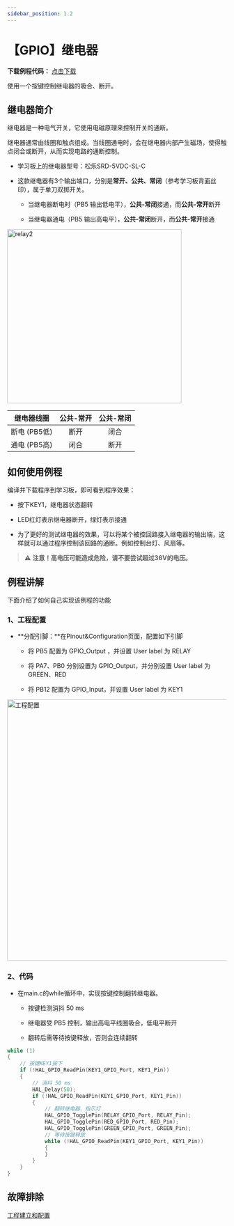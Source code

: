 ```yaml
---
sidebar_position: 1.2
---
```

# 【GPIO】继电器

**下载例程代码：** <a href="https://pan.baidu.com/s/1QM5CSVMdnomTqOSt1Yar3w?pwd=gdii" class="source_download_button">点击下载</a>

使用一个按键控制继电器的吸合、断开。

## 继电器简介

继电器是一种电气开关，它使用电磁原理来控制开关的通断。

继电器通常由线圈和触点组成。当线圈通电时，会在继电器内部产生磁场，使得触点闭合或断开，从而实现电路的通断控制。

- 学习板上的继电器型号：松乐SRD-5VDC-SL-C

- 这款继电器有3个输出端口，分别是**常开、公共、常闭**（参考学习板背面丝印），属于单刀双掷开关。

    - 当继电器断电时（PB5 输出低电平），**公共-常闭**接通，而**公共-常开**断开
    
    - 当继电器通电（PB5 输出高电平），**公共-常闭**断开，而**公共-常开**接通

<div style={{ display: "flex", justifyContent: "center", alignItems: "center", marginBottom: "20px"}}>
<img src={require('./img/GPIO_Relay/relay2.png').default} alt="relay2" width="400px" />
</div>

|  继电器线圈  | 公共-常开 | 公共-常闭 |
| :----------: | :-------: | :-------: |
| 断电 (PB5低) |   断开    |   闭合    |
| 通电 (PB5高) |   闭合    |   断开    |

## 如何使用例程

编译并下载程序到学习板，即可看到程序效果：

- 按下KEY1，继电器状态翻转

- LED红灯表示继电器断开，绿灯表示接通

- 为了更好的测试继电器的效果，可以将某个被控回路接入继电器的输出端，这样就可以通过程序控制该回路的通断。例如控制台灯、风扇等。

> ⚠️ **注意！高电压可能造成危险，请不要尝试超过36V的电压。**

## 例程讲解

下面介绍了如何自己实现该例程的功能

### 1、工程配置

- **分配引脚：**在Pinout&Configuration页面，配置如下引脚

  - 将 PB5 配置为 GPIO_Output ，并设置 User label 为 RELAY

  - 将 PA7、PB0 分别设置为 GPIO_Output，并分别设置 User label 为 GREEN、RED

  - 将 PB12 配置为 GPIO_Input，并设置 User label 为 KEY1

<div style={{ display: "flex", justifyContent: "center", alignItems: "center", marginBottom: "20px"}}>
<img src={require('./img/GPIO_Relay/Snipaste_2023-04-05_22-46-57.png').default} alt="工程配置" width="600px" />
</div>

### 2、代码

- 在main.c的while循环中，实现按键控制翻转继电器。

    - 按键检测消抖 50 ms

    - 继电器受 PB5 控制，输出高电平线圈吸合，低电平断开

    - 翻转后需等待按键释放，否则会连续翻转

```c
while (1)
{
    // 按键KEY1按下
    if (!HAL_GPIO_ReadPin(KEY1_GPIO_Port, KEY1_Pin))
    {
        // 消抖 50 ms
        HAL_Delay(50);
        if (!HAL_GPIO_ReadPin(KEY1_GPIO_Port, KEY1_Pin))
        {
            // 翻转继电器、指示灯
            HAL_GPIO_TogglePin(RELAY_GPIO_Port, RELAY_Pin);
            HAL_GPIO_TogglePin(RED_GPIO_Port, RED_Pin);
            HAL_GPIO_TogglePin(GREEN_GPIO_Port, GREEN_Pin);
            // 等待按键释放
            while (!HAL_GPIO_ReadPin(KEY1_GPIO_Port, KEY1_Pin))
            {
            }
        }
    }
}
```

## 故障排除

[工程建立和配置](/docs/stm32/FAQ/TroubleShooting)
